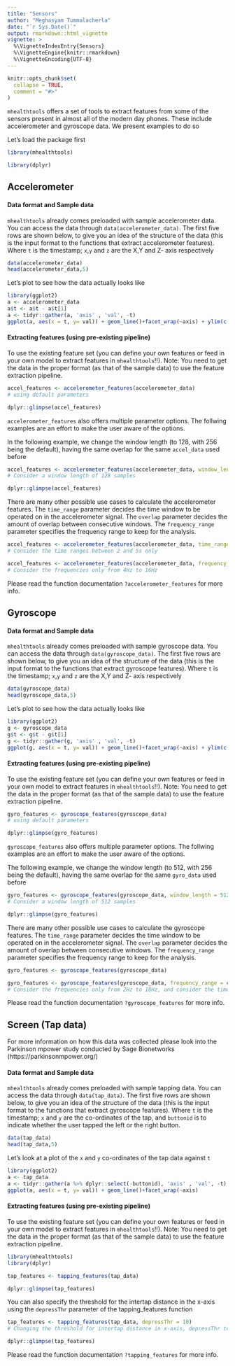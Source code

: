 ```yaml
---
title: "Sensors"
author: "Meghasyam Tummalacherla"
date: "`r Sys.Date()`"
output: rmarkdown::html_vignette
vignette: >
  %\VignetteIndexEntry{Sensors}
  %\VignetteEngine{knitr::rmarkdown}
  %\VignetteEncoding{UTF-8}
---
```


```r
knitr::opts_chunk$set(
  collapse = TRUE,
  comment = "#>"
)
```

`mhealthtools` offers a set of tools to extract features from some of the sensors present in almost all of the modern day phones. These include accelerometer and gyroscope data. We present examples to do so

Let's load the package first
```r
library(mhealthtools)
```

```r
library(dplyr)
```

## Accelerometer

#### Data format and Sample data

`mhealthtools` already comes preloaded with sample accelerometer data. You can access the data through `data(accelerometer_data)`. The first five rows are shown below, to give you an idea of the structure of the data (this is the input format to the functions that extract accelerometer features). Where `t` is the timestamp; `x`,`y` and `z` are the X,Y and Z- axis respectively

```r
data(accelerometer_data)
head(accelerometer_data,5)
```

Let's plot to see how the data actually looks like 

```r
library(ggplot2)
a <- accelerometer_data
a$t <- a$t - a$t[1]
a <- tidyr::gather(a, 'axis' , 'val', -t)
ggplot(a, aes(x = t, y= val)) + geom_line()+facet_wrap(~axis) + ylim(c(-0.025, 0.025))
```

#### Extracting features (using pre-existing pipeline)
To use the existing feature set (you can define your own features or feed in your own model to extract features in `mhealthtools`!!). Note: You need to get the data in the proper format (as that of the sample data) to use the feature extraction pipeline.

```r
accel_features <- accelerometer_features(accelerometer_data)
# using default parameters
```

```r
dplyr::glimpse(accel_features)
```

`accelerometer_features` also offers multiple parameter options. The follwing examples are an effort to make the user aware of the options. 

In the following example, we change the window length (to 128, with 256 being the default), having the same overlap for the same `accel_data` used before

```r
accel_features <- accelerometer_features(accelerometer_data, window_length = 128)
# Consider a window length of 128 samples
```

```r
dplyr::glimpse(accel_features)
```

There are many other possible use cases to calculate the accelerometer features. The `time_range` parameter decides the time window to be operated on in the accelerometer signal. The `overlap` parameter decides the amount of overlap between consecutive windows. The `frequency_range` parameter specifies the frequency range to keep for the analysis.

```r
accel_features <- accelerometer_features(accelerometer_data, time_range = c(2,5))
# Consider the time ranges between 2 and 5s only
```

```r
accel_features <- accelerometer_features(accelerometer_data, frequency_range = c(4,16))
# Consider the frequencies only from 4Hz to 16Hz
```

Please read the function documentation `?accelerometer_features` for more info.

## Gyroscope

#### Data format and Sample data

`mhealthtools` already comes preloaded with sample gyroscope data. You can access the data through `data(gyroscope_data)`. The first five rows are shown below, to give you an idea of the structure of the data (this is the input format to the functions that extract gyroscope features). Where `t` is the timestamp; `x`,`y` and `z` are the X,Y and Z- axis respectively

```r
data(gyroscope_data)
head(gyroscope_data,5)
```

Let's plot to see how the data actually looks like 

```r
library(ggplot2)
g <- gyroscope_data
g$t <- g$t - g$t[1]
g <- tidyr::gather(g, 'axis' , 'val', -t)
ggplot(g, aes(x = t, y= val)) + geom_line()+facet_wrap(~axis) + ylim(c(-0.025, 0.025))
```

#### Extracting features (using pre-existing pipeline)
To use the existing feature set (you can define your own features or feed in your own model to extract features in `mhealthtools`!!). Note: You need to get the data in the proper format (as that of the sample data) to use the feature extraction pipeline.

```r
gyro_features <- gyroscope_features(gyroscope_data)
# using default parameters
```

```r
dplyr::glimpse(gyro_features)
```

`gyroscope_features` also offers multiple parameter options. The follwing examples are an effort to make the user aware of the options. 

The following example, we change the window length (to 512, with 256 being the default), having the same overlap for the same `gyro_data` used before

```r
gyro_features <- gyroscope_features(gyroscope_data, window_length = 512)
# Consider a window length of 512 samples
```

```r
dplyr::glimpse(gyro_features)
```

There are many other possible use cases to calculate the gyroscope features. The `time_range` parameter decides the time window to be operated on in the accelerometer signal. The `overlap` parameter decides the amount of overlap between consecutive windows. The `frequency_range` parameter specifies the frequency range to keep for the analysis.

```r
gyro_features <- gyroscope_features(gyroscope_data)
```

```r
gyro_features <- gyroscope_features(gyroscope_data, frequency_range = c(2,18), time_range = c(1,6))
# Consider the frequencies only from 2Hz to 18Hz, and consider the time ranges between 1 and 6s only
```

Please read the function documentation `?gyroscope_features` for more info.

## Screen (Tap data)

For more information on how this data was collected please look into the Parkinson mpower study conducted by Sage Bionetworks (https://parkinsonmpower.org/)

#### Data format and Sample data

`mhealthtools` already comes preloaded with sample tapping data. You can access the data through `data(tap_data)`. The first five rows are shown below, to give you an idea of the structure of the data (this is the input format to the functions that extract gyroscope features). Where `t` is the timestamp; `x` and `y` are the co-ordinates of the tap, and `buttonid` is to indicate whether the user tapped the left or the right button.

```r
data(tap_data)
head(tap_data,5)
```

Let's look at a plot of the `x` and `y` co-ordinates of the tap data against `t`

```r
library(ggplot2)
a <- tap_data
a <- tidyr::gather(a %>% dplyr::select(-buttonid), 'axis' , 'val', -t)
ggplot(a, aes(x = t, y= val)) + geom_line()+facet_wrap(~axis)
```


#### Extracting features (using pre-existing pipeline)
To use the existing feature set (you can define your own features or feed in your own model to extract features in `mhealthtools`!!). Note: You need to get the data in the proper format (as that of the sample data) to use the feature extraction pipeline.

```r
library(mhealthtools)
library(dplyr)
```
```r
tap_features <- tapping_features(tap_data)
```
```r
dplyr::glimpse(tap_features)
```

You can also specify the threshold for the intertap distance in the x-axis using the `depressThr` parameter of the tapping_features function

```r
tap_features <- tapping_features(tap_data, depressThr = 10)
# Changing the threshold for intertap distance in x-axis, depressThr to 10 (default is 20)
```
```r
dplyr::glimpse(tap_features)
```

Please read the function documentation `?tapping_features` for more info.
